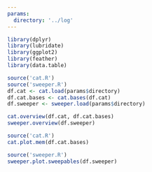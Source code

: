 ```yaml
---
params:
  directory: '../log'
---
```



```r
library(dplyr)
library(lubridate)
library(ggplot2)
library(feather)
library(data.table)
```

```r
source('cat.R')
source('sweeper.R')
df.cat <- cat.load(params$directory)
df.cat.bases <- cat.bases(df.cat)
df.sweeper <- sweeper.load(params$directory)

cat.overview(df.cat, df.cat.bases)
sweeper.overview(df.sweeper)
```

```r
source('cat.R')
cat.plot.mem(df.cat.bases)
```
```r
source('sweeper.R')
sweeper.plot.sweepables(df.sweeper)
```
